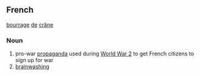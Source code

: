 ==French==
[[bourrage]] [[de]] [[crâne]]
===Noun===
# pro-war [[propaganda]] used during [[World War 2]] to get French citizens to sign up for war
# [[brainwash]]ing
